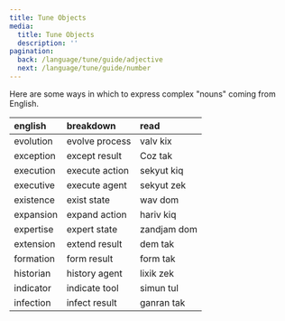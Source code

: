 ```yaml
---
title: Tune Objects
media:
  title: Tune Objects
  description: ''
pagination:
  back: /language/tune/guide/adjective
  next: /language/tune/guide/number
---
```


Here are some ways in which to express complex "nouns" coming from
English.

| english   | breakdown      | read        |
| :-------- | :------------- | :---------- |
| evolution | evolve process | valv kix    |
| exception | except result  | Coz tak     |
| execution | execute action | sekyut kiq  |
| executive | execute agent  | sekyut zek  |
| existence | exist state    | wav dom     |
| expansion | expand action  | hariv kiq   |
| expertise | expert state   | zandjam dom |
| extension | extend result  | dem tak     |
| formation | form result    | form tak    |
| historian | history agent  | lixik zek   |
| indicator | indicate tool  | simun tul   |
| infection | infect result  | ganran tak  |
